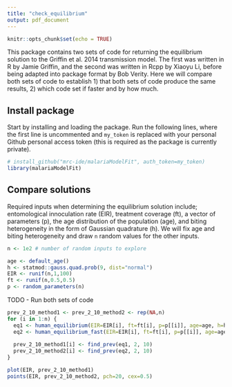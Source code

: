 ```yaml
---
title: "check_equilibrium"
output: pdf_document
---
```


```r
knitr::opts_chunk$set(echo = TRUE)
```

This package contains two sets of code for returning the equilibrium solution to the Griffin et al. 2014 transmission model. The first was written in R by Jamie Griffin, and the second was written in Rcpp by Xiaoyu Li, before being adapted into package format by Bob Verity. Here we will compare both sets of code to establish 1) that both sets of code produce the same results, 2) which code set if faster and by how much.

## Install package

Start by installing and loading the package. Run the following lines, where the first line is uncommented and `my_token` is replaced with your personal Github personal access token (this is required as the package is currently private).

```r
# install_github("mrc-ide/malariaModelFit", auth_token=my_token)
library(malariaModelFit)
```

## Compare solutions

Required inputs when determining the equilibrium solution include; entomological innoculation rate (EIR), treatment coverage (ft), a vector of parameters (p), the age distribution of the population (age), and biting heterogeneity in the form of Gaussian quadrature (h). We will fix age and biting heterogeneity and draw `n` random values for the other inputs.

```r
n <- 1e2 # number of random inputs to explore

age <- default_age()
h <- statmod::gauss.quad.prob(9, dist="normal")
EIR <- runif(n,1,100)
ft <- runif(n,0.5,0.5)
p <- random_parameters(n)
```

TODO - Run both sets of code

```r
prev_2_10_method1 <- prev_2_10_method2 <- rep(NA,n)
for (i in 1:n) {
  eq1 <- human_equilibrium(EIR=EIR[i], ft=ft[i], p=p[[i]], age=age, h=h)
  eq2 <- human_equilibrium_fast(EIR=EIR[i], ft=ft[i], p=p[[i]], age=age, h$nodes, h$weights)
  
  prev_2_10_method1[i] <- find_prev(eq1, 2, 10)
  prev_2_10_method2[i] <- find_prev(eq2, 2, 10)
}

plot(EIR, prev_2_10_method1)
points(EIR, prev_2_10_method2, pch=20, cex=0.5)
```


